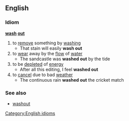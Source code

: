 ==English==
===Idiom===
'''[[wash]] [[out]]'''
#to [[remove]] something by [[washing]]
#* That stain will easily '''wash out'''
#to [[wear]] away by the [[flow]] of [[water]]
#* The sandcastle was '''washed out''' by the tide
#to be [[depleted]] of [[energy]]
#* After all this editing, I feel '''washed out'''
#to [[cancel]] due to bad [[weather]]
#* The continuous rain '''washed out''' the cricket match
===See also===
*[[washout]]
[[Category:English idioms]]